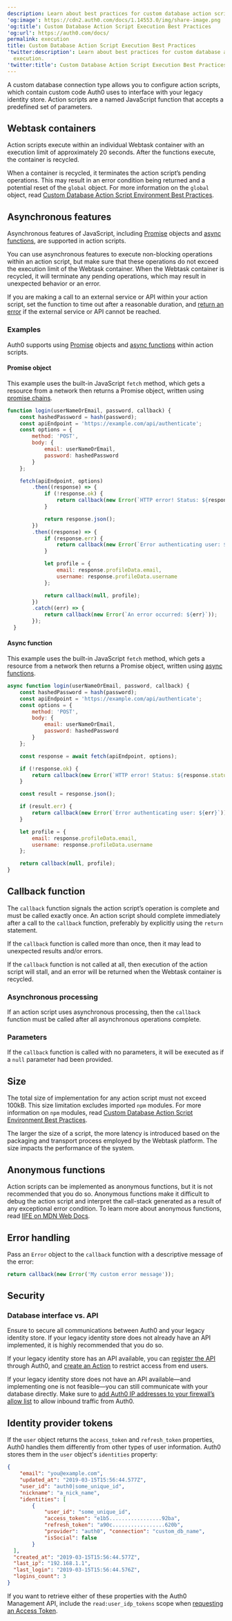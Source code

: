 ```yaml
---
description: Learn about best practices for custom database action script execution.
'og:image': https://cdn2.auth0.com/docs/1.14553.0/img/share-image.png
'og:title': Custom Database Action Script Execution Best Practices
'og:url': https://auth0.com/docs/
permalink: execution
title: Custom Database Action Script Execution Best Practices
'twitter:description': Learn about best practices for custom database action script
  execution.
'twitter:title': Custom Database Action Script Execution Best Practices
---
```

A custom database connection type allows you to configure action scripts, which contain custom code Auth0 uses to interface with your legacy identity store. Action scripts are a named JavaScript function that accepts a predefined set of parameters.

## Webtask containers

Action scripts execute within an individual Webtask container with an execution limit of approximately 20 seconds. After the functions execute, the container is recycled.

When a container is recycled, it terminates the action script’s pending operations. This may result in an error condition being returned and a potential reset of the `global` object. For more information on the `global` object, read [Custom Database Action Script Environment Best Practices](/authenticate/database-connections/custom-db/custom-database-connections-scripts/environment).

## Asynchronous features

Asynchronous features of JavaScript, including [Promise](https://developer.mozilla.org/en-US/docs/Web/JavaScript/Reference/Global_Objects/Promise) objects and [async functions](https://developer.mozilla.org/en-US/docs/Web/JavaScript/Reference/Statements/async_function), are supported in action scripts.

You can use asynchronous features to execute non-blocking operations within an action script, but make sure that these operations do not exceed the execution limit of the Webtask container. When the Webtask container is recycled, it will terminate any pending operations, which may result in unexpected behavior or an error.

If you are making a call to an external service or API within your action script, set the function to time out after a reasonable duration, and [return an error](#error-handling) if the external service or API cannot be reached.

### Examples

Auth0 supports using [Promise](https://developer.mozilla.org/en-US/docs/Web/JavaScript/Reference/Global_Objects/Promise) objects and [async functions](https://developer.mozilla.org/en-US/docs/Web/JavaScript/Reference/Statements/async_function) within action scripts.

#### Promise object

This example uses the built-in JavaScript `fetch` method, which gets a resource from a network then returns a Promise object, written using [promise chains](https://developer.mozilla.org/en-US/docs/Web/JavaScript/Guide/Using_promises#chaining).

```javascript lines expandable
function login(userNameOrEmail, password, callback) {
	const hashedPassword = hash(password);
	const apiEndpoint = 'https://example.com/api/authenticate';
	const options = {
		method: 'POST',
		body: {
			email: userNameOrEmail,
			password: hashedPassword
		}
	};

	fetch(apiEndpoint, options) 
		.then((response) => {
			if (!response.ok) {
				return callback(new Error(`HTTP error! Status: ${response.status}`));
			}

			return response.json();
		})
		.then((response) => {
			if (response.err) {
				return callback(new Error(`Error authenticating user: ${err}`));
			}

			let profile = {
				email: response.profileData.email,
				username: response.profileData.username
			};

			return callback(null, profile);
		})
		.catch((err) => {
			return callback(new Error(`An error occurred: ${err}`));
		});
  }
```






#### Async function

This example uses the built-in JavaScript `fetch` method, which gets a resource from a network then returns a Promise object, written using [async functions](https://developer.mozilla.org/en-US/docs/Web/JavaScript/Reference/Statements/async_function).

```js lines expandable
async function login(userNameOrEmail, password, callback) {
	const hashedPassword = hash(password);
	const apiEndpoint = 'https://example.com/api/authenticate';
	const options = {
		method: 'POST',
		body: {
			email: userNameOrEmail,
			password: hashedPassword
		}
	};

	const response = await fetch(apiEndpoint, options);

	if (!response.ok) {
		return callback(new Error(`HTTP error! Status: ${response.status}`));
	}

	const result = response.json();

	if (result.err) {
		return callback(new Error(`Error authenticating user: ${err}`));
	}

	let profile = {
		email: response.profileData.email,
		username: response.profileData.username
	};

	return callback(null, profile);
}
```






## Callback function

The `callback` function signals the action script’s operation is complete and must be called exactly once. An action script should complete immediately after a call to the `callback` function, preferably by explicitly using the `return` statement.

<Warning>

If the `callback` function is called more than once, then it may lead to unexpected results and/or errors.

If the `callback` function is not called at all, then execution of the action script will stall, and an error will be returned when the Webtask container is recycled.

</Warning>

### Asynchronous processing

If an action script uses asynchronous processing, then the `callback` function must be called after all asynchronous operations complete.

### Parameters

If the `callback` function is called with no parameters, it will be executed as if a `null` parameter had been provided.

## Size

The total size of implementation for any action script must not exceed 100kB. This size limitation excludes imported `npm` modules. For more information on `npm` modules, read [Custom Database Action Script Environment Best Practices](/authenticate/database-connections/custom-db/custom-database-connections-scripts/environment).

The larger the size of a script, the more latency is introduced based on the packaging and transport process employed by the Webtask platform. The size impacts the performance of the system.

## Anonymous functions

Action scripts can be implemented as anonymous functions, but it is not recommended that you do so. Anonymous functions make it difficult to debug the action script and interpret the call-stack generated as a result of any exceptional error condition. To learn more about anonymous functions, read [IIFE on MDN Web Docs](https://developer.mozilla.org/en-US/docs/Glossary/IIFE).

## Error handling

Pass an `Error` object to the `callback` function with a descriptive message of the error:

```js lines
return callback(new Error('My custom error message'));
```






## Security

### Database interface vs. API

Ensure to secure all communications between Auth0 and your legacy identity store. If your legacy identity store does not already have an API implemented, it is highly recommended that you do so.

If your legacy identity store has an API available, you can [register the API](/get-started/auth0-overview/set-up-apis) through Auth0, and [create an Action](/manage-users/access-control/sample-use-cases-actions-with-authorization#deny-access-to-anyone-calling-an-api) to restrict access from end users.

If your legacy identity store does not have an API available—and implementing one is not feasible—you can still communicate with your database directly. Make sure to [add Auth0 IP addresses to your firewall’s allow list](/secure/security-guidance/data-security/allowlist) to allow inbound traffic from Auth0.

## Identity provider tokens

If the `user` object returns the `access_token` and `refresh_token` properties, Auth0 handles them differently from other types of user information. Auth0 stores them in the `user` object's `identities` property:

```json lines
{
    "email": "you@example.com",
    "updated_at": "2019-03-15T15:56:44.577Z",
    "user_id": "auth0|some_unique_id",
    "nickname": "a_nick_name",
    "identities": [ 
        {
            "user_id": "some_unique_id",
            "access_token": "e1b5.................92ba",
            "refresh_token": "a90c.................620b",
            "provider": "auth0", "connection": "custom_db_name",
            "isSocial": false 
        }
  ], 
  "created_at": "2019-03-15T15:56:44.577Z",
  "last_ip": "192.168.1.1",
  "last_login": "2019-03-15T15:56:44.576Z",
  "logins_count": 3
}
```






If you want to retrieve either of these properties with the Auth0 <Tooltip tip="Management API: A product to allow customers to perform administrative tasks." cta="View Glossary" href="/glossary?term=Management+API">Management API</Tooltip>, include the `read:user_idp_tokens` scope when [requesting an Access Token](/secure/tokens/access-tokens/management-api-access-tokens/get-management-api-access-tokens-for-production).